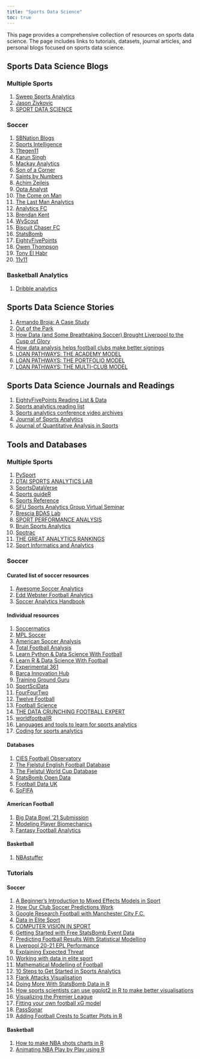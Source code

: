 ```yaml
---
title: "Sports Data Science"
toc: true
---
```


This page provides a comprehensive collection of resources on sports data science. The page includes links to tutorials, datasets, journal articles, and personal blogs focused on sports data science.

## Sports Data Science Blogs

### Multiple Sports

1)  [Sweep Sports Analytics](https://sweepsportsanalytics.com/)
2)  [Jason Zivkovic](https://www.dontblamethedata.com/)
3)  [SPORT DATA SCIENCE](https://theparttimeanalyst.com/)

### Soccer

1)  [SBNation Blogs](https://www.sbnation.com/blogs?_gl=1*k529md*)
2)  [Sports Intelligence](https://www.twentyfirstgroup.com/)
3)  [11tegen11](https://11tegen11.com/)
4)  [Karun Singh](https://karun.in/)
5)  [Mackay Analytics](https://mackayanalytics.nl/)
6)  [Son of a Corner](https://www.sonofacorner.com/)
7)  [Saints by Numbers](https://szfh.github.io/)
8)  [Achim Zeileis](https://www.zeileis.org/)
9)  [Opta Analyst](https://theanalyst.com/eu)
10) [The Come on Man](https://thecomeonman.github.io/)
11) [The Last Man Analytics](https://thelastmananalytics.home.blog/)
12) [Analytics FC](https://analyticsfc.co.uk/)
13) [Brendan Kent](https://www.brendankent.com/blog)
14) [WyScout](https://footballdata.wyscout.com/)
15) [Biscuit Chaser FC](https://biscuitchaserfc.blogspot.com/)
16) [StatsBomb](https://statsbomb.com/what-we-do/hub/)
17) [EightyFivePoints](https://eightyfivepoints.blogspot.com/)
18) [Owen Thompson](https://otstats.github.io/)
19) [Tony El Habr](https://tonyelhabr.rbind.io/index.html)
20) [11v11](https://www.11v11.com/)

### Basketball Analytics

1)  [Dribble analytics](https://dribbleanalytics.blog/)

## Sports Data Science Stories

1)  [Armando Broja: A Case Study](https://jackelderton.com/2022/07/11/armando-broja-a-case-study/)
2)  [Out of the Park](https://fiftytwo.in/paradigm-shift/out-of-the-park/)
3)  [How Data (and Some Breathtaking Soccer) Brought Liverpool to the Cusp of Glory](https://www.nytimes.com/2019/05/22/magazine/soccer-data-liverpool.html)
4)  [How data analysis helps football clubs make better signings](https://www.ft.com/content/84aa8b5e-c1a9-11e8-84cd-9e601db069b8)
5)  [LOAN PATHWAYS: THE ACADEMY MODEL](https://analyticsfc.co.uk/blog/2021/08/02/loan-pathways-the-academy-model/)
6)  [LOAN PATHWAYS: THE PORTFOLIO MODEL](https://analyticsfc.co.uk/blog/2021/08/16/loan-pathways-the-portfolio-model/)
7)  [LOAN PATHWAYS: THE MULTI-CLUB MODEL](https://analyticsfc.co.uk/blog/2021/08/31/loan-pathways-the-multi-club-model/)

## Sports Data Science Journals and Readings

1)  [EightyFivePoints Reading List & Data](http://eightyfivepoints.blogspot.com/p/reading-list.html)
2)  [Sports analytics reading list](https://www.brendankent.com/blog/sports-analytics-reading-list)
3)  [Sports analytics conference video archives](https://www.brendankent.com/blog/where-to-watch-sports-analytics-conference-video-archives)
4)  [Journal of Sports Analytics](https://journalofsportsanalytics.com/)
5)  [Journal of Quantitative Analysis in Sports](https://www.degruyter.com/journal/key/jqas/html)

## Tools and Databases

### Multiple Sports

1)  [PySport](https://opensource.pysport.org/)
2)  [DTAI SPORTS ANALYTICS LAB](https://dtai.cs.kuleuven.be/sports/)
3)  [SportsDataVerse](https://sportsdataverse.org/)
4)  [Sports guideR](https://docs.google.com/spreadsheets/d/16Xvhl7fCKEs1JTr-VXPZDmctO2gq4TcmuNmAhoHQQs0/edit#gid=1034341673)
5)  [Sports Reference](https://www.sports-reference.com/)
6)  [SFU Sports Analytics Group Virtual Seminar](http://www.sfu.ca/sportsanalytics/Seminars.html)
7)  [Brescia BDAS Lab](https://bodai.unibs.it/bdsports/#block-1)
8)  [SPORT PERFORMANCE ANALYSIS](https://www.sportperformanceanalysis.com/)
9)  [Bruin Sports Analytics](https://www.bruinsportsanalytics.com/)
10) [Spotrac](https://www.spotrac.com/)
11) [THE GREAT ANALYTICS RANKINGS](http://www.espn.com/espn/feature/story/_/id/12331388/the-great-analytics-rankings)
12) [Sport Informatics and Analytics](https://wikieducator.org/Sport_Informatics_and_Analytics/Pattern_Recognition/Using_R#cite_note-45)

### Soccer

#### Curated list of soccer resources

1)  [Awesome Soccer Analytics](https://github.com/matiasmascioto/awesome-soccer-analytics)
2)  [Edd Webster Football Analytics](https://github.com/eddwebster/football_analytics)
3)  [Soccer Analytics Handbook](https://github.com/devinpleuler/analytics-handbook/)

#### Individual resources

1)  [Soccermatics](https://soccermatics.readthedocs.io/en/latest/)
2)  [MPL Soccer](https://mplsoccer.readthedocs.io/en/latest/index.html)
3)  [American Soccer Analysis](https://www.americansocceranalysis.com/)
4)  [Total Football Analysis](https://totalfootballanalysis.com/)
5)  [Learn Python & Data Science With Football](https://fcpython.com/)
6)  [Learn R & Data Science With Football](http://www.fcrstats.com/)
7)  [Experimental 361](https://experimental361.com/)
8)  [Barca Innovation Hub](https://barcainnovationhub.com/)
9)  [Training Ground Guru](https://trainingground.guru/)
10) [SportSciData](https://sportscidata.com/)
11) [FourFourTwo](https://www.fourfourtwo.com/)
12) [Twelve Football](https://twelve.football/premierleague)
13) [Football Science](https://www.footballscience.net/)
14) [THE DATA CRUNCHING FOOTBALL EXPERT](https://analytics.twelve.football/analytics)
15) [worldfootballR](https://jaseziv.github.io/worldfootballR/index.html)
16) [Languages and tools to learn for sports analytics](https://www.brendankent.com/blog/languages-and-tools-to-learn-for-sports-analytics)
17) [Coding for sports analytics](https://www.brendankent.com/blog/coding-for-sports-analytics-resources-to-get-started)

#### Databases

1)  [CIES Football Observatory](https://football-observatory.com/)
2)  [The Fjelstul English Football Database](https://github.com/jfjelstul/englishfootball)
3)  [The Fjelstul World Cup Database](https://github.com/jfjelstul/worldcup)
4)  [StatsBomb Open Data](https://github.com/statsbomb/open-data)
5)  [Football Data UK](https://www.football-data.co.uk/data.php)
6)  [SoFIFA](https://sofifa.com/)

#### American Football

1)  [Big Data Bowl '21 Submission](https://midsprint.io/portfolio/index.html)
2)  [Modeling Player Biomechanics](https://www.kaggle.com/code/haljordan/modeling-player-biomechanics/notebook)
3)  [Fantasy Football Analytics](https://fantasyfootballanalytics.net/)

#### Basketball

1)  [NBAstuffer](https://www.nbastuffer.com/)

### Tutorials

#### Soccer

1)  [A Beginner's Introduction to Mixed Effects Models in Sport](https://meghan.rbind.io/blog/2022-06-28-a-beginner-s-guide-to-mixed-effects-models/)
2)  [How Our Club Soccer Predictions Work](https://fivethirtyeight.com/methodology/how-our-club-soccer-predictions-work/)
3)  [Google Research Football with Manchester City F.C.](https://www.kaggle.com/c/google-football)
4)  [Data in Elite Sport](https://jacquietran.github.io/2019_may_rladies_akl/R/#1)
5)  [COMPUTER VISION IN SPORT](https://www.sportperformanceanalysis.com/article/computer-vision-in-sport)
6)  [Getting Started with Free StatsBomb Event Data](https://thelastmananalytics.home.blog/2019/06/16/15-getting-started-with-free-statsbomb-event-data-xg-shot-map-tutorial/)
7)  [Predicting Football Results With Statistical Modelling](https://dashee87.github.io/data%20science/football/r/predicting-football-results-with-statistical-modelling/)
8)  [Liverpool 20-21 EPL Performance](https://rodserr.github.io/logbook/posts/2021-05-31-liverpool-20-21-epl-performance/?panelset=diogo-jota)
9)  [Explaining Expected Threat](https://soccermatics.medium.com/explaining-expected-threat-cbc775d97935)
10) [Working with data in elite sport](https://jacquietran.github.io/2019_may_rladies_akl/R/#1)
11) [Mathematical Modelling of Football](https://henrikwarne.com/2020/11/25/mathematical-modelling-of-football/)
12) [10 Steps to Get Started in Sports Analytics](https://www.r-bloggers.com/2021/08/10-steps-to-get-started-in-sports-analytics/)
13) [Flank Attacks Visualisation](https://npranav10.github.io/blog/entries-into-final-third.html)
14) [Doing More With StatsBomb Data in R](https://statsbomb.com/articles/soccer/doing-more-with-statsbomb-data-in-r/)
15) [How sports scientists can use ggplot2 in R to make better visualisations](https://www.mitchhenderson.org/2020/04/how-sports-scientists-can-use-ggplot2-in-r-to-make-better-visualisations/)
16) [Visualizing the Premier League](https://ryo-n7.github.io/2019-11-21-visualize-EPL-part-1/)
17) [Fitting your own football xG model](https://www.datofutbol.cl/xg-model/)
18) [PassSonar](https://github.com/etmckinley/PassSonar)
19) [Adding Football Crests to Scatter Plots in R](https://dm13450.github.io/2021/02/01/PointsToImages.html)

#### Basketball

1)  [How to make NBA shots charts in R](https://www.owenlhjphillips.com/new-blog/2020/6/25/how-to-make-nba-shots-charts-in-r)
2)  [Animating NBA Play by Play using R](http://curleylab.psych.columbia.edu/nba.html)
